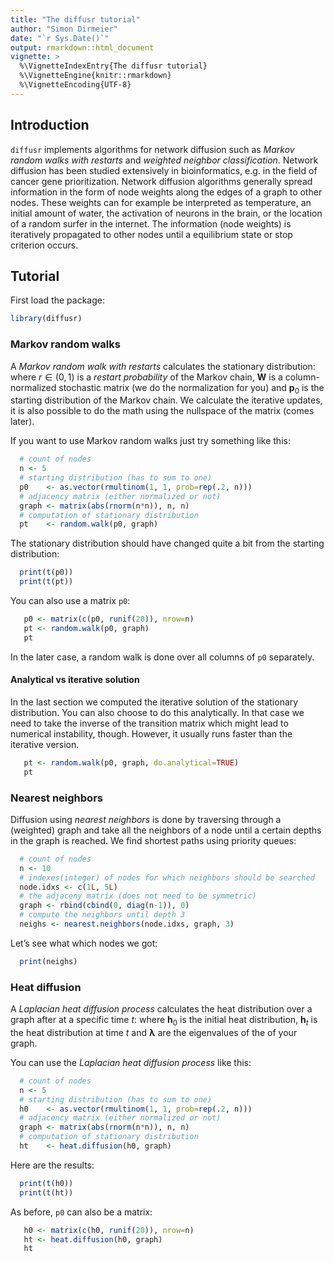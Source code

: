 ```yaml
---
title: "The diffusr tutorial"
author: "Simon Dirmeier"
date: "`r Sys.Date()`"
output: rmarkdown::html_document
vignette: >
  %\VignetteIndexEntry{The diffusr tutorial}
  %\VignetteEngine{knitr::rmarkdown}
  %\VignetteEncoding{UTF-8}
---
```

## Introduction

`diffusr` implements algorithms for network diffusion such as *Markov random walks with restarts* and *weighted neighbor classification*. Network diffusion has been studied extensively in bioinformatics, e.g. in the field of cancer gene prioritization. Network diffusion algorithms generally spread information in the form of node weights along the edges of a graph to other nodes. These weights can for example be interpreted as temperature, an initial amount of water, the activation of neurons in the brain, or the location of a random surfer in the internet. The information (node weights) is iteratively propagated to other nodes until a equilibrium state or stop criterion occurs.

## Tutorial

First load the package:

```r
library(diffusr)
```

### Markov random walks

A *Markov random walk with restarts* calculates the stationary distribution:
\begin{equation}
\mathbf{p}_{t+1} = (1 - r) \mathbf{W}  \mathbf{p}_t + r \mathbf{p}_0,
\end{equation}
where $r \in (0,1)$ is a *restart probability* of the Markov chain, $\mathbf{W}$ is a column-normalized stochastic matrix (we do the normalization for you) and $\mathbf{p}_0$ is the starting distribution of the Markov chain. We calculate the iterative updates, it is also possible to do the math using the nullspace of the matrix (comes later).

If you want to use Markov random walks just try something like this:

```r
  # count of nodes
  n <- 5
  # starting distribution (has to sum to one)
  p0    <- as.vector(rmultinom(1, 1, prob=rep(.2, n)))
  # adjacency matrix (either normalized or not)
  graph <- matrix(abs(rnorm(n*n)), n, n)
  # computation of stationary distribution
  pt    <- random.walk(p0, graph)
```

The stationary distribution should have changed quite a bit from the starting distribution:

```r
  print(t(p0))
  print(t(pt))
```

You can also use a matrix `p0`:

```r
   p0 <- matrix(c(p0, runif(20)), nrow=n)
   pt <- random.walk(p0, graph)
   pt
```

In the later case, a random walk is done over all columns of `p0` separately.

#### Analytical vs iterative solution

In the last section we computed the iterative solution of the stationary distribution. You can also choose to do this analytically. In that case we need to take the inverse of the transition matrix which might lead to numerical instability, though. However, it usually runs faster than the iterative version.

```r
   pt <- random.walk(p0, graph, do.analytical=TRUE)
   pt
```

### Nearest neighbors

Diffusion using *nearest neighbors* is done by traversing through a (weighted) graph and take all the neighbors of a node until a certain depths in the graph is reached. We find shortest paths using priority queues:

```r
  # count of nodes
  n <- 10
  # indexes(integer) of nodes for which neighbors should be searched
  node.idxs <- c(1L, 5L)
  # the adjaceny matrix (does not need to be symmetric)
  graph <- rbind(cbind(0, diag(n-1)), 0)
  # compute the neighbors until depth 3
  neighs <- nearest.neighbors(node.idxs, graph, 3)
```

Let's see what which nodes we got:

```r
  print(neighs)
```

### Heat diffusion

A *Laplacian heat diffusion process* calculates the heat distribution over a graph after at a specific time $t$:
\begin{equation}
h_i(t) = h_i(0)\exp(-\lambda_i t)
\end{equation}
where $\mathbf{h}_0$ is the initial heat distribution, $\mathbf{h}_t$ is the heat distribution at time $t$ and $\boldsymbol \lambda$ are the eigenvalues of the \textit{Laplacian} of your graph.

You can use the *Laplacian heat diffusion process* like this:

```r
  # count of nodes
  n <- 5
  # starting distribution (has to sum to one)
  h0    <- as.vector(rmultinom(1, 1, prob=rep(.2, n)))
  # adjacency matrix (either normalized or not)
  graph <- matrix(abs(rnorm(n*n)), n, n)
  # computation of stationary distribution
  ht    <- heat.diffusion(h0, graph)
```

Here are the results:

```r
  print(t(h0))
  print(t(ht))
```

As before, `p0` can also be a matrix:
```r
   h0 <- matrix(c(h0, runif(20)), nrow=n)
   ht <- heat.diffusion(h0, graph)
   ht
```
